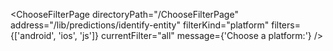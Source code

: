 

<ChooseFilterPage
  directoryPath="/ChooseFilterPage"
  address="/lib/predictions/identify-entity"
  filterKind="platform"
  filters={['android', 'ios', 'js']}
  currentFilter="all"
  message={'Choose a platform:'}
/>

